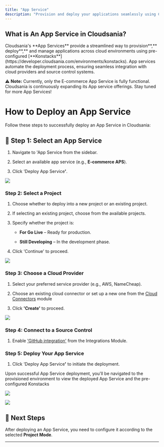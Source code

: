 ```yaml
---
title: "App Service"
description: "Provision and deploy your applications seamlessly using Cloudsania's App Services. This section guides you through setting up and deploying app services seamlesly."
---
```


## What is An App Service in Cloudsania?

<Note>
  Cloudsania's **App Services** provide a streamlined way to provisio&#x6E;**,** deplo&#x79;**,** and manage applications across cloud environments using pre-configured [**Konstacks**](https://developer.cloudsania.com/environments/konstacks). App services automate the deployment process, ensuring seamless integration with cloud providers and source control systems.
</Note>

⚠️ **Note:** Currently, only the E-commerce App Service is fully functional. Cloudsania is continuously expanding its App service offerings. Stay tuned for more App Services!

# **How to Deploy an App Service**

Follow these steps to successfully deploy an App Service in Cloudsania:

## 🔗 **Step 1: Select an App Service**

1. Navigate to 'App Service from the sidebar.

2. Select an available app service (e.g., **E-commerce APS**).

3. Click 'Deploy App Servic&#x65;**'**.

![](https://api.monosnap.com/file/download?id=NR8XcLYbw7gpFglpHnVnfu3Fkf6INS)

### **Step 2: Select a Project**

1. Choose whether to deploy into a new project or an existing project.

2. If selecting an existing project, choose from the available projects.

3. Specify whether the project is:

   * **For Go Live** – Ready for production.

   * **Still Developing** – In the development phase.

4. Click 'Continue' to proceed.

![](https://api.monosnap.com/file/download?id=H4T72TdUu012DF9Ua2j7l1JUuhiaJg)

### **Step 3: Choose a Cloud Provider**

1. Select your preferred service provider (e.g., AWS, NameCheap).

2. Choose an existing cloud connector or set up a new one from the [Cloud Connectors](https://developer.cloudsania.com/gettingStarted/cloudConnectors) module

3. Click **'Create'** to proceed.

![](https://api.monosnap.com/file/download?id=IDPEZbLcp5TQZvZSeFxtB083IPAJra)

### **Step 4: Connect to a Source Control**&#x20;

1. Enable ['GitHub integration'](https://developer.cloudsania.com/integrations/github) from the Integrations Module.

### **Step 5: Deploy Your App Service**

1. Click 'Deploy App Servic&#x65;**'** to initiate the deployment.

Upon successful App Service deployment, you'll be navigated to the provisioned environment to view the deployed App Service and the pre-configured Konstacks

![](https://api.monosnap.com/file/download?id=47g2PaQXkMGGZDzKHfiTcGUPY61MVP)

![](https://api.monosnap.com/file/download?id=ef3CvAILtVjCpxctCK5aYyibE7si8r)

## &#x20;📌 Next Steps

After deploying an App Service, you need to configure it according to the selected **Project Mode**.

***